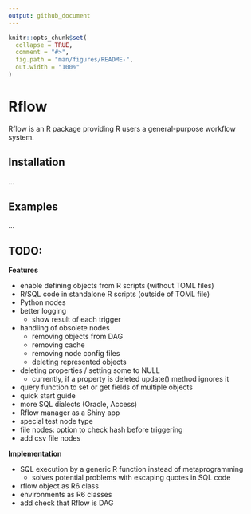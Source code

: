 ```yaml
---
output: github_document
---
```


<!-- README.md is generated from README.Rmd. Please edit that file -->

```r
knitr::opts_chunk$set(
  collapse = TRUE,
  comment = "#>",
  fig.path = "man/figures/README-",
  out.width = "100%"
)
```

# Rflow

Rflow is an R package providing R users a general-purpose workflow system.

## Installation

...


## Examples

...


## TODO:

**Features**

* enable defining objects from R scripts (without TOML files)
* R/SQL code in standalone R scripts (outside of TOML file)
* Python nodes
* better logging
  * show result of each trigger
* handling of obsolete nodes
  * removing objects from DAG
  * removing cache
  * removing node config files
  * deleting represented objects
* deleting properties / setting some to NULL
  * currently, if a property is deleted update() method ignores it
* query function to set or get fields of multiple objects
* quick start guide
* more SQL dialects (Oracle, Access)
* Rflow manager as a Shiny app
* special test node type
* file nodes: option to check hash before triggering
* add csv file nodes

**Implementation**

* SQL execution by a generic R function instead of metaprogramming
  * solves potential problems with escaping quotes in SQL code
* rflow object as R6 class
* environments as R6 classes
* add check that Rflow is DAG 
